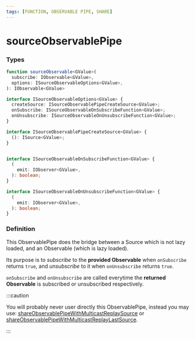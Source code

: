 ```yaml
---
tags: [FUNCTION, OBSERVABLE PIPE, SHARE]
---
```


# sourceObservablePipe

### Types

```ts
function sourceObservable<GValue>(
  subscribe: IObservable<GValue>,
  options: ISourceObservableOptions<GValue>,
): IObservable<GValue>
```

```ts
interface ISourceObservableOptions<GValue> {
  createSource: ISourceObservablePipeCreateSource<GValue>;
  onSubscribe: ISourceObservableOnSubscribeFunction<GValue>;
  onUnsubscribe: ISourceObservableOnUnsubscribeFunction<GValue>;
}

interface ISourceObservablePipeCreateSource<GValue> {
  (): ISource<GValue>;
}


interface ISourceObservableOnSubscribeFunction<GValue> {
  (
    emit: IObserver<GValue>,
  ): boolean;
}

interface ISourceObservableOnUnsubscribeFunction<GValue> {
  (
    emit: IObserver<GValue>,
  ): boolean;
}

```

### Definition

This ObservablePipe does the bridge between a Source which is not lazy loaded, and an Observable (which is lazy loaded).

Its purpose is to *subscribe* to the **provided Observable** when `onSubscribe` returns `true`,
and *unsubscribe* to it when `onUnsubscribe` returns `true`.

`onSubscribe` and `onUnsubscribe` are called everytime the **returned Observable** is subscribed or unsubscribed respectively.


:::caution

You will probably never user directly this ObservablePipe, instead you may use:
[shareObservablePipeWithMulticastReplaySource](/docs/reference/share-observable-pipe-with-multicast-replay-source/)
or
[shareObservablePipeWithMulticastReplayLastSource](/docs/reference/share-observable-pipe-with-multicast-replay-last-source/).

:::


